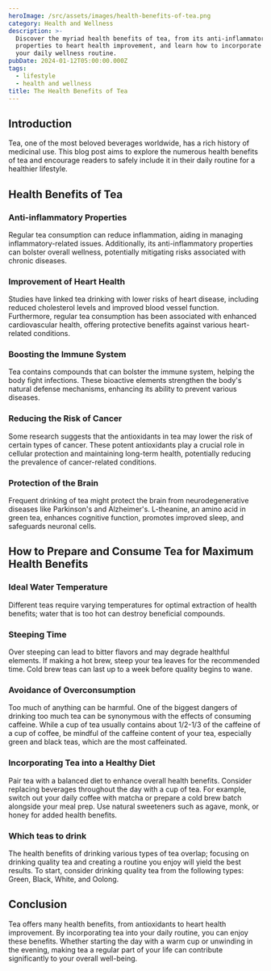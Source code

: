 ```yaml
---
heroImage: /src/assets/images/health-benefits-of-tea.png
category: Health and Wellness
description: >-
  Discover the myriad health benefits of tea, from its anti-inflammatory
  properties to heart health improvement, and learn how to incorporate it into
  your daily wellness routine.
pubDate: 2024-01-12T05:00:00.000Z
tags:
  - lifestyle
  - health and wellness
title: The Health Benefits of Tea
---
```


## Introduction

Tea, one of the most beloved beverages worldwide, has a rich history of medicinal use. This blog post aims to explore the numerous health benefits of tea and encourage readers to safely include it in their daily routine for a healthier lifestyle.

## Health Benefits of Tea

### Anti-inflammatory Properties

Regular tea consumption can reduce inflammation, aiding in managing inflammatory-related issues. Additionally, its anti-inflammatory properties can bolster overall wellness, potentially mitigating risks associated with chronic diseases.

### Improvement of Heart Health

Studies have linked tea drinking with lower risks of heart disease, including reduced cholesterol levels and improved blood vessel function. Furthermore, regular tea consumption has been associated with enhanced cardiovascular health, offering protective benefits against various heart-related conditions.

### Boosting the Immune System

Tea contains compounds that can bolster the immune system, helping the body fight infections. These bioactive elements strengthen the body's natural defense mechanisms, enhancing its ability to prevent various diseases.

### Reducing the Risk of Cancer

Some research suggests that the antioxidants in tea may lower the risk of certain types of cancer. These potent antioxidants play a crucial role in cellular protection and maintaining long-term health, potentially reducing the prevalence of cancer-related conditions.

### Protection of the Brain

Frequent drinking of tea might protect the brain from neurodegenerative diseases like Parkinson's and Alzheimer's. L-theanine, an amino acid in green tea, enhances cognitive function, promotes improved sleep, and safeguards neuronal cells.

## How to Prepare and Consume Tea for Maximum Health Benefits

### Ideal Water Temperature

Different teas require varying temperatures for optimal extraction of health benefits; water that is too hot can destroy beneficial compounds.

### Steeping Time

Over steeping can lead to bitter flavors and may degrade healthful elements. If making a hot brew, steep your tea leaves for the recommended time. Cold brew teas can last up to a week before quality begins to wane.

### Avoidance of Overconsumption

Too much of anything can be harmful. One of the biggest dangers of drinking too much tea can be synonymous with the effects of consuming caffeine. While a cup of tea usually contains about 1/2-1/3 of the caffeine of a cup of coffee, be mindful of the caffeine content of your tea, especially green and black teas, which are the most caffeinated.

### Incorporating Tea into a Healthy Diet

Pair tea with a balanced diet to enhance overall health benefits. Consider replacing beverages throughout the day with a cup of tea. For example, switch out your daily coffee with matcha or prepare a cold brew batch alongside your meal prep. Use natural sweeteners such as agave, monk, or honey for added health benefits.

### Which teas to drink

The health benefits of drinking various types of tea overlap; focusing on drinking quality tea and creating a routine you enjoy will yield the best results. To start, consider drinking quality tea from the following types: Green, Black, White, and Oolong.

## Conclusion

Tea offers many health benefits, from antioxidants to heart health improvement. By incorporating tea into your daily routine, you can enjoy these benefits. Whether starting the day with a warm cup or unwinding in the evening, making tea a regular part of your life can contribute significantly to your overall well-being.
